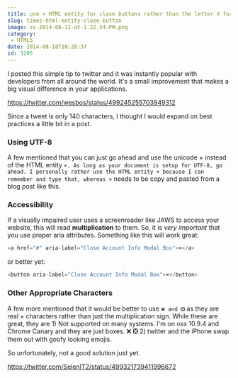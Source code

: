 ```yaml
---
title: use × HTML entity for close buttons rather than the letter X for a perfectly angled ×
slug: times-html-entity-close-button
image: ss-2014-08-12-at-1.22.54-PM.png
category:
 - HTML5
date: 2014-08-18T10:28:37
id: 3205
---
```

I posted this simple tip to twitter and it was instantly popular with developers from all around the world. It's a small improvement that makes a big visual difference in your applications.

https://twitter.com/wesbos/status/499245255703949312

Since a tweet is only 140 characters, I thought I would expand on best practices a little bit in a post.

### Using UTF-8

A few mentioned that you can just go ahead and use the unicode × instead of the HTML entity `×. As long as your document is setup for UTF-8, go ahead. I personally rather use the HTML entity × because I can remember and type that, whereas ×` needs to be copy and pasted from a blog post like this.

### Accessibility

If a visually impaired user uses a screenreader like JAWS to access your website, this will read **multiplication** to them. So, it is _very important_ that you use proper aria attributes. Something like this will work great:

```js
<a href="#" aria-label="Close Account Info Modal Box">×</a>
```

or better yet:

```js
<button aria-label="Close Account Info Modal Box">×</button>
```

### Other Appropriate Characters

A few more mentioned that it would be better to use `❌ and ❎` as they are real × characters rather than just the multiplication sign. While these are great, they are 1) Not supported on many systems. I'm on osx 10.9.4 and Chrome Canary and they are just boxes. ❌ ❎ 2) twitter and the iPhone swap them out with goofy looking emojis.

So unfortunately, not a good solution just yet.

https://twitter.com/SelenIT2/status/499321739411996672
